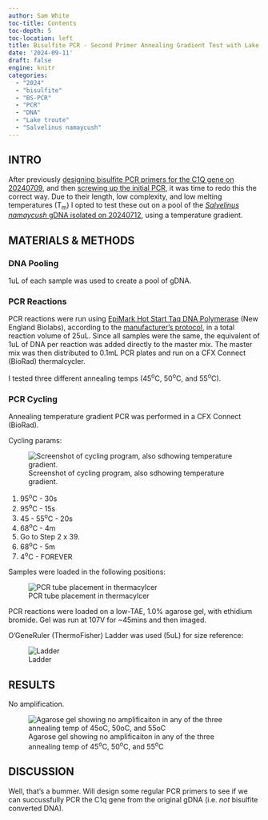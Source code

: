 ```yaml
---
author: Sam White
toc-title: Contents
toc-depth: 5
toc-location: left
title: Bisulfite PCR - Second Primer Annealing Gradient Test with Lake Trout Bisulfite-treated DNA
date: '2024-09-11'
draft: false
engine: knitr
categories: 
  - "2024"
  - "bisulfite"
  - "BS-PCR"
  - "PCR"
  - "DNA"
  - "Lake troute"
  - "Salvelinus namaycush"
---
```

## INTRO

After previously [designing bisulfite PCR primers for the C1Q gene on 20240709](../2024-07-29-Primer-Design---Lake-Trout-C1q-Gene-Bisulfite-Sequencing-Primers-Using-Primer3/index.qmd), and then [screwing up the initial PCR](../2024-08-28-Bisulfite-PCR---Testing-Primer-Annealing-Gradient-with-Lake-Trout-Bisulfite-treated-DNA/index.qmd), it was time to redo this the correct way. Due to their length, low complexity, and low melting temperatures (T<sub>m</sub>) I opted to test these out on a pool of the [_Salvelinus namaycush_ gDNA isolated on 20240712](../2024-07-12-DNA-Isolation-and-Quantification---Lake-Trout-Liver/index.qmd), using a temperature gradient.

## MATERIALS & METHODS

### DNA Pooling

1uL of each sample was used to create a pool of gDNA.

### PCR Reactions

PCR reactions were run using [EpiMark Hot Start Taq DNA Polymerase](https://www.neb.com/en-us/products/m0490-epimark-hot-start-taq-dna-polymerase) (New England Biolabs), according to the [manufacturer's protocol](https://www.neb.com/en-us/protocols/2012/09/25/epimark-hot-start-taq-dna-polymerase-guidelines-for-pcr-reactions-m0490), in a total reaction volume of 25uL. Since all samples were the same, the equivalent of 1uL of DNA per reaction was added directly to the master mix. The master mix was then distributed to 0.1mL PCR plates and run on a CFX Connect (BioRad) thermalcycler.

I tested three different annealing temps (45<sup>o</sup>C, 50<sup>o</sup>C, and 55<sup>o</sup>C).

### PCR Cycling

Annealing temperature gradient PCR was performed in a CFX Connect (BioRad).

Cycling params:


![Screenshot of cycling program, also sdhowing temperature gradient.](./20240911-snam-bs-pcr-gradient-range.png){#fig-PCR-parameters fig-alt="PCR cycling parameters."}


1. 95<sup>o</sup>C - 30s
2. 95<sup>o</sup>C - 15s
3. 45 - 55<sup>o</sup>C - 20s
4. 68<sup>o</sup>C - 4m
5. Go to Step 2 x 39.
6. 68<sup>o</sup>C - 5m
7. 4<sup>o</sup>C - FOREVER 

Samples were loaded in the following positions:

![PCR tube placement in thermacylcer](./20240911-snam-bs-pcr-thermalcyler-block.jpg){#fig-tubes fig-alt="Tube placement in thermalcylcer."}

PCR reactions were loaded on a low-TAE, 1.0% agarose gel, with ethidium bromide. Gel was run at 107V for ~45mins and then imaged.

O'GeneRuler (ThermoFisher) Ladder was used (5uL) for size reference:

![Ladder](../../../images/ogene-ruler.jpeg){#fig-ladder fig-alt="O'GeneRuler" .lightbox}

## RESULTS

No amplification.


![Agarose gel showing no amplificaiton in any of the three annealing temp of 45<sup>o</sup>C, 50<sup>o</sup>C, and 55<sup>o</sup>C](./20240911-snam-bs-pcr-gel.jpg){#fig-gel fig-alt="Agarose gel showing no amplificaiton in any of the three annealing temps."}

## DISCUSSION

Well, that's a bummer. Will design some regular PCR primers to see if we can succussfully PCR the C1q gene from the original gDNA (i.e. _not_ bisulfite converted DNA).
